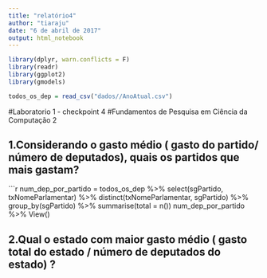 ```yaml
---
title: "relatório4"
author: "tiaraju"
date: "6 de abril de 2017"
output: html_notebook
---
```


```r
library(dplyr, warn.conflicts = F)
library(readr)
library(ggplot2)
library(gmodels)
```
```r
todos_os_dep = read_csv("dados//AnoAtual.csv")
```


#Laboratorio 1 - checkpoint 4 
#Fundamentos de Pesquisa em Ciência da Computação 2

## 1.Considerando o gasto médio ( gasto do partido/ número de deputados), quais os partidos que mais gastam?
```r
num_dep_por_partido = todos_os_dep %>% select(sgPartido, txNomeParlamentar) %>% distinct(txNomeParlamentar, sgPartido) %>% group_by(sgPartido) %>% summarise(total = n())
num_dep_por_partido %>% View()

## 2.Qual o estado com maior gasto médio ( gasto total do estado / número de deputados do estado) ?